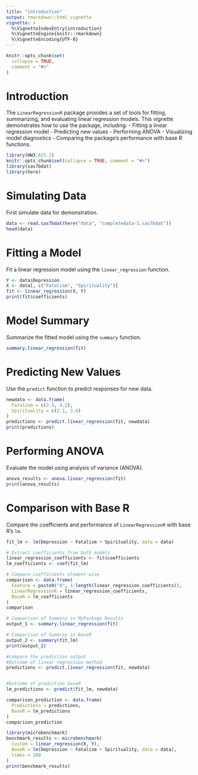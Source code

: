 ```yaml
---
title: "introduction"
output: rmarkdown::html_vignette
vignette: >
  %\VignetteIndexEntry{introduction}
  %\VignetteEngine{knitr::rmarkdown}
  %\VignetteEncoding{UTF-8}
---
```


```r
knitr::opts_chunk$set(
  collapse = TRUE,
  comment = "#>"
)
```
# Introduction

The `LinearRegressionR` package provides a set of tools for fitting, summarizing, and evaluating linear regression models. 
This vignette demonstrates how to use the package, including:
- Fitting a linear regression model
- Predicting new values
- Performing ANOVA
- Visualizing model diagnostics
- Comparing the package's performance with base R functions.

```r
library(HW3.625.2)
knitr::opts_chunk$set(collapse = TRUE, comment = "#>")
library(sas7bdat)
library(here)
```

# Simulating Data

First simulate data for demonstration.

```r
data <- read.sas7bdat(here("data", "completedata-1.sas7bdat"))
head(data)
```
# Fitting a Model
Fit a linear regression model using the `linear_regression` function.

```r
Y <- data$Depression
X <- data[, c("Fatalism", "Spirituality")]
fit <- linear_regression(X, Y)
print(fit$coefficients)
```
# Model Summary

Summarize the fitted model using the `summary` function.

```r
summary.linear_regression(fit)
```
# Predicting New Values

Use the `predict` function to predict responses for new data.

```r
newdata <- data.frame(
  Fatalism = c(3.5, 4.2),  
  Spirituality = c(2.1, 3.8)
)
predictions <- predict.linear_regression(fit, newdata)
print(predictions)
```
# Performing ANOVA

Evaluate the model using analysis of variance (ANOVA).

```r
anova_results <- anova.linear_regression(fit)
print(anova_results)
```

# Comparison with Base R

Compare the coefficients and performance of `LinearRegressionR` with base R's `lm`.
```r
fit_lm <- lm(Depression ~ Fatalism + Spirituality, data = data)

# Extract coefficients from both models
linear_regression_coefficients <- fit$coefficients
lm_coefficients <- coef(fit_lm)  

# Compare coefficients element-wise
comparison <- data.frame(
  Feature = paste0("X", 1:length(linear_regression_coefficients)),
  LinearRegressionR = linear_regression_coefficients,
  BaseR = lm_coefficients
)
comparison

```

```r
# Comparison of Summary in MyPackage Results
output_1 <- summary.linear_regression(fit)
```

```r
# Comparison of Summray in BaseR
output_2 <- summary(fit_lm)
print(output_2)
```
```r
#compare the prediction output
#Outcome of linear regression method
predictions <- predict.linear_regression(fit, newdata)


#Outcome of prediction baseR
lm_predictions <- predict(fit_lm, newdata)

comparison_prediction <- data.frame(
  Predictions = predictions,
  BaseR = lm_predictions
)
comparison_prediction
```
```r
library(microbenchmark)
benchmark_results <- microbenchmark(
  Custom = linear_regression(X, Y),
  BaseR = lm(Depression ~ Fatalism + Spirituality, data = data),
  times = 100
)
print(benchmark_results)
```
